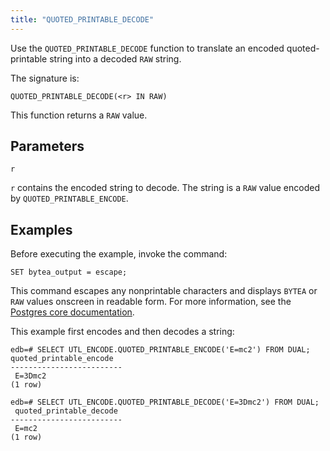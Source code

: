 ```yaml
---
title: "QUOTED_PRINTABLE_DECODE"
---
```


Use the `QUOTED_PRINTABLE_DECODE` function to translate an encoded quoted-printable string into a decoded `RAW` string.

The signature is:

```text
QUOTED_PRINTABLE_DECODE(<r> IN RAW)
```

This function returns a `RAW` value.

## Parameters

`r`

 `r` contains the encoded string to decode. The string is a `RAW` value encoded by `QUOTED_PRINTABLE_ENCODE`.

## Examples

Before executing the example, invoke the command:

```
SET bytea_output = escape;
```

This command escapes any nonprintable characters and displays `BYTEA` or `RAW` values onscreen in readable form. For more information, see the [Postgres core documentation](https://www.postgresql.org/docs/current/static/datatype-binary.html).

This example first encodes and then decodes a string:

```text
edb=# SELECT UTL_ENCODE.QUOTED_PRINTABLE_ENCODE('E=mc2') FROM DUAL;
quoted_printable_encode
-------------------------
 E=3Dmc2
(1 row)

edb=# SELECT UTL_ENCODE.QUOTED_PRINTABLE_DECODE('E=3Dmc2') FROM DUAL;
 quoted_printable_decode
-------------------------
 E=mc2
(1 row)
```
